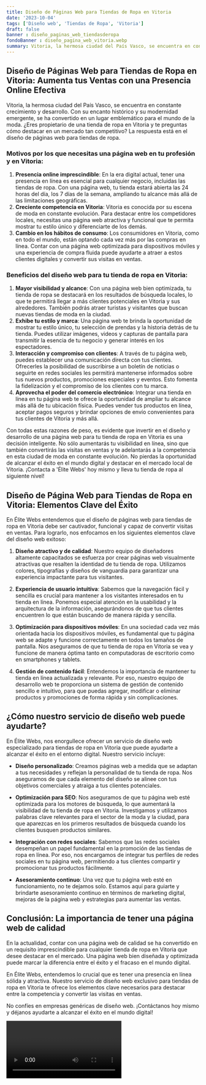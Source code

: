 ```yaml
---
title: Diseño de Páginas Web para Tiendas de Ropa en Vitoria
date: '2023-10-04'
tags: ['Diseño web', 'Tiendas de Ropa', 'Vitoria']
draft: false
banner : diseño_paginas_web_tiendasderopa
fondoBanner : diseño_pagina_web_vitoria.webp
summary: Vitoria, la hermosa ciudad del País Vasco, se encuentra en constante crecimiento y desarrollo. Con su encanto histórico y su modernidad emergente, se ha convertido en un lugar emblemático para el mundo de la moda. ¿Eres propietario de una tienda de ropa en Vitoria y te preguntas cómo destacar en un mercado tan competitivo? La respuesta está en el diseño de páginas web para tiendas de ropa.
---
```


## Diseño de Páginas Web para Tiendas de Ropa en Vitoria: Aumenta tus Ventas con una Presencia Online Efectiva

Vitoria, la hermosa ciudad del País Vasco, se encuentra en constante crecimiento y desarrollo. Con su encanto histórico y su modernidad emergente, se ha convertido en un lugar emblemático para el mundo de la moda. ¿Eres propietario de una tienda de ropa en Vitoria y te preguntas cómo destacar en un mercado tan competitivo? La respuesta está en el diseño de páginas web para tiendas de ropa.

### Motivos por los que necesitas una página web en tu profesión y en Vitoria:

1. **Presencia online imprescindible**: En la era digital actual, tener una presencia en línea es esencial para cualquier negocio, incluidas las tiendas de ropa. Con una página web, tu tienda estará abierta las 24 horas del día, los 7 días de la semana, ampliando tu alcance más allá de las limitaciones geográficas.
2. **Creciente competencia en Vitoria**: Vitoria es conocida por su escena de moda en constante evolución. Para destacar entre los competidores locales, necesitas una página web atractiva y funcional que te permita mostrar tu estilo único y diferenciarte de los demás.
3. **Cambio en los hábitos de consumo**: Los consumidores en Vitoria, como en todo el mundo, están optando cada vez más por las compras en línea. Contar con una página web optimizada para dispositivos móviles y una experiencia de compra fluida puede ayudarte a atraer a estos clientes digitales y convertir sus visitas en ventas.

### Beneficios del diseño web para tu tienda de ropa en Vitoria:

1. **Mayor visibilidad y alcance**: Con una página web bien optimizada, tu tienda de ropa se destacará en los resultados de búsqueda locales, lo que te permitirá llegar a más clientes potenciales en Vitoria y sus alrededores. También podrás atraer turistas y visitantes que buscan nuevas tiendas de moda en la ciudad.
2. **Exhibe tu estilo y marca**: Una página web te brinda la oportunidad de mostrar tu estilo único, tu selección de prendas y la historia detrás de tu tienda. Puedes utilizar imágenes, videos y capturas de pantalla para transmitir la esencia de tu negocio y generar interés en los espectadores.
3. **Interacción y compromiso con clientes**: A través de tu página web, puedes establecer una comunicación directa con tus clientes. Ofrecerles la posibilidad de suscribirse a un boletín de noticias o seguirte en redes sociales les permitirá mantenerse informados sobre tus nuevos productos, promociones especiales y eventos. Esto fomenta la fidelización y el compromiso de los clientes con tu marca.
4. **Aprovecha el poder del comercio electrónico**: Integrar una tienda en línea en tu página web te ofrece la oportunidad de ampliar tu alcance más allá de tu ubicación física. Puedes vender tus productos en línea, aceptar pagos seguros y brindar opciones de envío convenientes para tus clientes de Vitoria y más allá.

Con todas estas razones de peso, es evidente que invertir en el diseño y desarrollo de una página web para tu tienda de ropa en Vitoria es una decisión inteligente. No sólo aumentarás tu visibilidad en línea, sino que también convertirás las visitas en ventas y te adelantarás a la competencia en esta ciudad de moda en constante evolución. No pierdas la oportunidad de alcanzar el éxito en el mundo digital y destacar en el mercado local de Vitoria. ¡Contacta a 'Élite Webs' hoy mismo y lleva tu tienda de ropa al siguiente nivel!

<GifSeo />

<Cta />

## Diseño de Página Web para Tiendas de Ropa en Vitoria: Elementos Clave del Éxito

En Élite Webs entendemos que el diseño de páginas web para tiendas de ropa en Vitoria debe ser cautivador, funcional y capaz de convertir visitas en ventas. Para lograrlo, nos enfocamos en los siguientes elementos clave del diseño web exitoso:

1. **Diseño atractivo y de calidad**: Nuestro equipo de diseñadores altamente capacitados se esfuerza por crear páginas web visualmente atractivas que resalten la identidad de tu tienda de ropa. Utilizamos colores, tipografías y diseños de vanguardia para garantizar una experiencia impactante para tus visitantes.

2. **Experiencia de usuario intuitiva**: Sabemos que la navegación fácil y sencilla es crucial para mantener a los visitantes interesados en tu tienda en línea. Ponemos especial atención en la usabilidad y la arquitectura de la información, asegurándonos de que tus clientes encuentren lo que están buscando de manera rápida y sencilla.

3. **Optimización para dispositivos móviles**: En una sociedad cada vez más orientada hacia los dispositivos móviles, es fundamental que tu página web se adapte y funcione correctamente en todos los tamaños de pantalla. Nos aseguramos de que tu tienda de ropa en Vitoria se vea y funcione de manera óptima tanto en computadoras de escritorio como en smartphones y tablets.

4. **Gestión de contenido fácil**: Entendemos la importancia de mantener tu tienda en línea actualizada y relevante. Por eso, nuestro equipo de desarrollo web te proporciona un sistema de gestión de contenido sencillo e intuitivo, para que puedas agregar, modificar o eliminar productos y promociones de forma rápida y sin complicaciones.

## ¿Cómo nuestro servicio de diseño web puede ayudarte?

En Élite Webs, nos enorgullece ofrecer un servicio de diseño web especializado para tiendas de ropa en Vitoria que puede ayudarte a alcanzar el éxito en el entorno digital. Nuestro servicio incluye:

- **Diseño personalizado**: Creamos páginas web a medida que se adaptan a tus necesidades y reflejan la personalidad de tu tienda de ropa. Nos aseguramos de que cada elemento del diseño se alinee con tus objetivos comerciales y atraiga a tus clientes potenciales.

- **Optimización para SEO**: Nos aseguramos de que tu página web esté optimizada para los motores de búsqueda, lo que aumentará la visibilidad de tu tienda de ropa en Vitoria. Investigamos y utilizamos palabras clave relevantes para el sector de la moda y la ciudad, para que aparezcas en los primeros resultados de búsqueda cuando los clientes busquen productos similares.

- **Integración con redes sociales**: Sabemos que las redes sociales desempeñan un papel fundamental en la promoción de las tiendas de ropa en línea. Por eso, nos encargamos de integrar tus perfiles de redes sociales en tu página web, permitiendo a tus clientes compartir y promocionar tus productos fácilmente.

- **Asesoramiento continuo**: Una vez que tu página web esté en funcionamiento, no te dejamos solo. Estamos aquí para guiarte y brindarte asesoramiento continuo en términos de marketing digital, mejoras de la página web y estrategias para aumentar las ventas.

## Conclusión: La importancia de tener una página web de calidad

En la actualidad, contar con una página web de calidad se ha convertido en un requisito imprescindible para cualquier tienda de ropa en Vitoria que desee destacar en el mercado. Una página web bien diseñada y optimizada puede marcar la diferencia entre el éxito y el fracaso en el mundo digital.

En Élite Webs, entendemos lo crucial que es tener una presencia en línea sólida y atractiva. Nuestro servicio de diseño web exclusivo para tiendas de ropa en Vitoria te ofrece los elementos clave necesarios para destacar entre la competencia y convertir las visitas en ventas.

No confíes en empresas genéricas de diseño web. ¡Contáctanos hoy mismo y déjanos ayudarte a alcanzar el éxito en el mundo digital!

<Video />

<CtaBot job='Tiendas de Ropa' city='Vitoria'/>

<Gmaps query='Vitoria+españa+maps' />